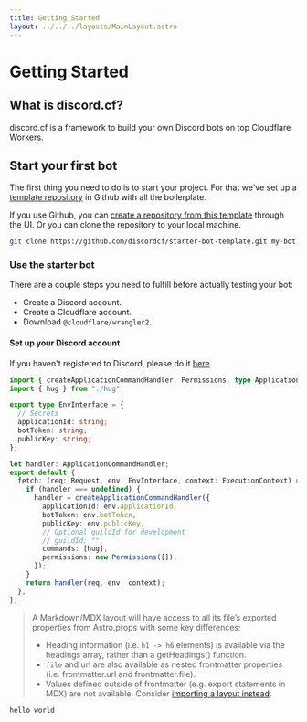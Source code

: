 ```yaml
---
title: Getting Started
layout: ../../../layouts/MainLayout.astro
---
```


# Getting Started

## What is discord.cf?

discord.cf is a framework to build your own Discord bots on top Cloudflare Workers.

## Start your first bot

The first thing you need to do is to start your project. For that we've set up a [template repository](https://github.com/discordcf/starter-bot-template) in Github
with all the boilerplate.

If you use Github, you can [create a repository from this template](https://docs.github.com/en/repositories/creating-and-managing-repositories/creating-a-repository-from-a-template) through the UI.
Or you can clone the repository to your local machine.

```bash
git clone https://github.com/discordcf/starter-bot-template.git my-bot
```

### Use the starter bot

There are a couple steps you need to fulfill before actually testing your bot:

- Create a Discord account.
- Create a Cloudflare account.
- Download `@cloudflare/wrangler2`.

#### Set up your Discord account

If you haven't registered to Discord, please do it [here](https://discord.com/register/).

```typescript
import { createApplicationCommandHandler, Permissions, type ApplicationCommandHandler } from "cloudflare-discord-bot";
import { hug } from "./hug";

export type EnvInterface = {
  // Secrets
  applicationId: string;
  botToken: string;
  publicKey: string;
};

let handler: ApplicationCommandHandler;
export default {
  fetch: (req: Request, env: EnvInterface, context: ExecutionContext) => {
    if (handler === undefined) {
      handler = createApplicationCommandHandler({
        applicationId: env.applicationId,
        botToken: env.botToken,
        publicKey: env.publicKey,
        // Optional guildId for development
        // guildId: "",
        commands: [hug],
        permissions: new Permissions([]),
      });
    }
    return handler(req, env, context);
  },
};
```


> A Markdown/MDX layout will have access to all its file’s exported properties from Astro.props with some key differences:
> - Heading information (i.e. `h1 -> h6` elements) is available via the headings array, rather than a getHeadings() function.
> - `file` and url are also available as nested frontmatter properties (i.e. frontmatter.url and frontmatter.file).
> - Values defined outside of frontmatter (e.g. export statements in MDX) are not available. Consider [importing a layout instead](https://docs.astro.build/en/core-concepts/layouts/#importing-layouts-manually-mdx).


`hello world`
